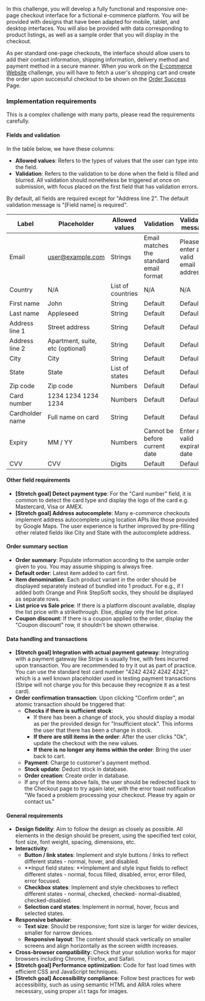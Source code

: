 In this challenge, you will develop a fully functional and responsive one-page checkout interface for a fictional e-commerce platform. You will be provided with designs that have been adapted for mobile, tablet, and desktop interfaces. You will also be provided with data corresponding to product listings, as well as a sample order that you will display in the checkout.

As per standard one-page checkouts, the interface should allow users to add their contact information, shipping information, delivery method and payment method in a secure manner. When you work on the [E-commerce Website](/projects/challenges/e-commerce-website) challenge, you will have to fetch a user's shopping cart and create the order upon successful checkout to be shown on the [Order Success](/projects/challenges/order-success-section) Page.

### Implementation requirements

This is a complex challenge with many parts, please read the requirements carefully.

#### Fields and validation

In the table below, we have these columns:

- **Allowed values**: Refers to the types of values that the user can type into the field.
- **Validation**: Refers to the validation to be done when the field is filled and blurred. All validation should nonetheless be triggered at once on submission, with focus placed on the first field that has validation errors.

By default, all fields are required except for "Address line 2". The default validation message is "[Field name] is required".

| Label | Placeholder | Allowed values | Validation | Validation message |
| --- | --- | --- | --- | --- |
| Email | user@example.com | Strings | Email matches the standard email format | Please enter a valid email address. |
| Country | N/A | List of countries | N/A | N/A |
| First name | John | String | Default | Default |
| Last name | Appleseed | String | Default | Default |
| Address line 1 | Street address | String | Default | Default |
| Address line 2 | Apartment, suite, etc (optional) | String | Default | Default |
| City | City | String | Default | Default |
| State | State | List of states | Default | Default |
| Zip code | Zip code | Numbers | Default | Default |
| Card number | 1234 1234 1234 1234 | Numbers | Default | Default |
| Cardholder name | Full name on card | String | Default | Default |
| Expiry | MM / YY | Numbers | Cannot be before current date | Enter a valid expiration date |
| CVV | CVV | Digits | Default | Default |

#### Other field requirements

- **[Stretch goal] Detect payment type**: For the "Card number" field, it is common to detect the card type and display the logo of the card e.g. Mastercard, Visa or AMEX.
- **[Stretch goal] Address autocomplete**: Many e-commerce checkouts implement address autocomplete using location APIs like those provided by Google Maps. The user experience is further improved by pre-filling other related fields like City and State with the autocomplete address.

#### Order summary section

- **Order summary**: Populate information according to the sample order given to you. You may assume shipping is always free.
- **Default order**: Latest item added to cart first.
- **Item denomination**: Each product variant in the order should be displayed separately instead of bundled into 1 product. For e.g., if I added both Orange and Pink StepSoft socks, they should be displayed as separate rows.
- **List price vs Sale price**: If there is a platform discount available, display the list price with a strikethrough. Else, display only the list price.
- **Coupon discount**: If there is a coupon applied to the order, display the "Coupon discount" row, it shouldn't be shown otherwise.

#### Data handling and transactions

- **[Stretch goal] Integration with actual payment gateway**: Integrating with a payment gateway like Stripe is usually free, with fees incurred upon transaction. You are recommended to try it out as part of practice. You can use the standard test card number "4242 4242 4242 4242", which is a well known placeholder used in testing payment transactions (Stripe will not charge you for this because they recognize it as a test card).
- **Order confirmation transaction**: Upon clicking "Confirm order", an atomic transaction should be triggered that:
  - **Checks if there is sufficient stock**:
    - If there has been a change of stock, you should display a modal as per the provided design for "Insufficient stock". This informs the user that there has been a change in stock.
    - **If there are still items in the order**: After the user clicks "Ok", update the checkout with the new values.
    - **If there is no longer any items within the order**: Bring the user back to cart.
  - **Payment**: Charge to customer's payment method.
  - **Stock update**: Deduct stock in database.
  - **Order creation**: Create order in database.
  - If any of the items above fails, the user should be redirected back to the Checkout page to try again later, with the error toast notification "We faced a problem processing your checkout. Please try again or contact us."

#### General requirements

- **Design fidelity**: Aim to follow the design as closely as possible. All elements in the design should be present, using the specified text color, font size, font weight, spacing, dimensions, etc.
- **Interactivity**:
  - **Button / link states**: Implement and style buttons / links to reflect different states - normal, hover, and disabled.
  - **Input field states: **Implement and style input fields to reflect different states - normal, focus filled, disabled, error, error filled, error focused.
  - **Checkbox states**: Implement and style checkboxes to reflect different states - normal, checked, checked- normal-disabled, checked-disabled.
  - **Selection card states**: Implement in normal, hover, focus and selected states.
- **Responsive behavior**:
  - **Text size**: Should be responsive; font size is larger for wider devices, smaller for narrow devices.
  - **Responsive layout**: The content should stack vertically on smaller screens and align horizontally as the screen width increases.
- **Cross-browser compatibility**: Check that your solution works for major browsers including Chrome, Firefox, and Safari.
- **[Stretch goal] Performance optimization**: Code for fast load times with efficient CSS and JavaScript techniques.
- **[Stretch goal] Accessibility compliance**: Follow best practices for web accessibility, such as using semantic HTML and ARIA roles where necessary, using proper `alt` tags for images.
